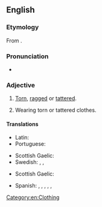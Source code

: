 ==English==

===Etymology===
From {{suf|en|ragged|y|id2=adjectival}}.

===Pronunciation===
* {{IPA|en|/ˈɹæɡɪdi/}}

===Adjective===
{{en-adj|er}}

# {{lb|en|of clothing}} [[torn|Torn]], [[ragged]] or [[tattered]].
# {{lb|en|of a person}} Wearing torn or tattered clothes.

====Translations====
{{trans-top|of ragged clothing}}
* Latin: {{t|la|pseudovestatus}}
* Portuguese: {{t+|pt|esfarrapado}}
{{trans-mid}}
* Scottish Gaelic: {{t|gd|piullach}}
* Swedish: {{t+|sv|sliten}}, {{t+|sv|luggsliten}}, {{t|sv|feschlig}} {{qualifier|dialectal}}
{{trans-bottom}}

{{trans-top|wearing ragged clothes}}
* Scottish Gaelic: {{t|gd|piullach}}
{{trans-mid}}
* Spanish: {{t+|es|harapiento|m}}, {{t+|es|andrajoso|m}}, {{t|es|desarrapado|m}}, {{t|es|desharrapado|m}}, {{t+|es|zarrapastroso|m}}, {{t|es|hilachento|m}}
{{trans-bottom}}

[[Category:en:Clothing]]